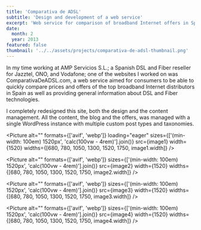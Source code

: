 ```yaml
---
title: 'Comparativa de ADSL'
subtitle: 'Design and development of a web service'
excerpt: 'Web service for comparison of broadband Internet offers in Spain.'
date:
  month: 2
  year: 2013
featured: false
thumbnail: '../../assets/projects/comparativa-de-adsl-thumbnail.png'
---
```



In my time working at AMP Servicios S.L.; a Spanish DSL and Fiber reseller for Jazztel, ONO, and Vodafone; one of the websites I worked on was ComparativaDeADSL.com, a web service aimed for consumers to be able to quickly compare prices and offers of the top broadband Internet distributors in Spain as well as providing general information about DSL and Fiber technologies.

I completely redesigned this site, both the design and the content management. All the content, the blog and the offers, was managed with a single WordPress instance with multiple custom post types and taxonomies.

<Picture
  alt=""
  formats={['avif', 'webp']}
  loading="eager"
  sizes={['(min-width: 100em) 1520px', 'calc(100vw - 4rem)'].join()}
  src={image1}
  width={1520}
  widths={[680, 780, 1050, 1300, 1520, 1750, image1.width]}
/>

<Picture
  alt=""
  formats={['avif', 'webp']}
  sizes={['(min-width: 100em) 1520px', 'calc(100vw - 4rem)'].join()}
  src={image2}
  width={1520}
  widths={[680, 780, 1050, 1300, 1520, 1750, image2.width]}
/>

<Picture
  alt=""
  formats={['avif', 'webp']}
  sizes={['(min-width: 100em) 1520px', 'calc(100vw - 4rem)'].join()}
  src={image3}
  width={1520}
  widths={[680, 780, 1050, 1300, 1520, 1750, image3.width]}
/>

<Picture
  alt=""
  formats={['avif', 'webp']}
  sizes={['(min-width: 100em) 1520px', 'calc(100vw - 4rem)'].join()}
  src={image4}
  width={1520}
  widths={[680, 780, 1050, 1300, 1520, 1750, image4.width]}
/>
